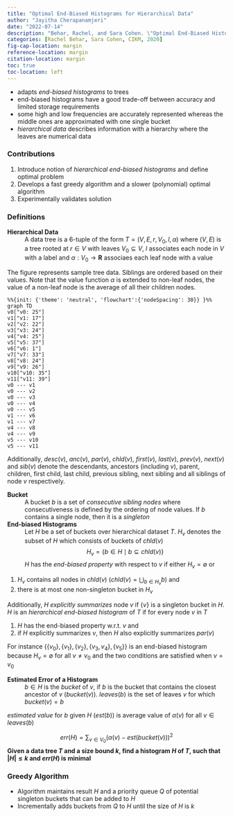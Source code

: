 ```yaml
---
title: "Optimal End-Biased Histograms for Hierarchical Data"
author: "Jayitha Cherapanamjeri"
date: "2022-07-14"
description: "Behar, Rachel, and Sara Cohen. \"Optimal End-Biased Histograms for Hierarchical Data.\" Proceedings of the 29th ACM International Conference on Information & Knowledge Management. 2020"
categories: [Rachel Behar, Sara Cohen, CIKM, 2020]
fig-cap-location: margin
reference-location: margin
citation-location: margin
toc: true
toc-location: left
---
```


- adapts _end-biased histograms_ to trees
- end-biased histograms have a good trade-off between accuracy and limited storage requirements
- some high and low frequencies are accurately represented whereas the middle ones are approximated with one single bucket
- _hierarchical data_ describes information with a hierarchy where the leaves are numerical data

### Contributions
1. Introduce notion of _hierarchical end-biased histograms_ and define optimal problem
2. Develops a fast greedy algorithm and a slower (polynomial) optimal algorithm 
3. Experimentally validates solution

### Definitions

**Hierarchical Data**
:   A data tree is a $6$-tuple of the form $T = (V, E, r, V_0, l, \alpha)$ where $(V, E)$ is a tree rooted at $r \in V$ with leaves $V_0 \subseteq V$, $l$ associates each node in $V$ with a label and $\alpha : V_0 \longrightarrow \mathbf{R}$ associaes each leaf node with a value

[The figure represents sample tree data. Siblings are ordered based on their values. Note that the value function $\alpha$ is extended to non-leaf nodes, the value of a non-leaf node is the average of all their children nodes.]{.aside}
```mermaid
%%{init: {'theme': 'neutral', 'flowchart':{'nodeSpacing': 30}} }%%
graph TD
v0["v0: 25"]
v1["v1: 17"]
v2["v2: 22"]
v3["v3: 24"]
v4["v4: 25"]
v5["v5: 37"]
v6["v6: 1"]
v7["v7: 33"]
v8["v8: 24"]
v9["v9: 26"]
v10["v10: 35"]
v11["v11: 39"]
v0 --- v1
v0 --- v2
v0 --- v3
v0 --- v4
v0 --- v5
v1 --- v6
v1 --- v7
v4 --- v8
v4 --- v9
v5 --- v10
v5 --- v11
```


Additionally, $desc(v)$, $anc(v)$, $par(v)$, $chld(v)$, $first(v)$, $last(v)$, $prev(v)$, $next(v)$ and $sib(v)$ denote the descendants, ancestors (including $v$), parent, children, first child, last child, previous sibling, next sibling and all siblings of node $v$ respectively. 

**Bucket**
:   A bucket $b$ is a set of _consecutive sibling nodes_ where consecutiveness is defined by the ordering of node values. If $b$ contains a single node, then it is a _singleton_

**End-biased Histograms**
:   Let $H$ be a set of buckets over hierarchical dataset $T$. $H_v$ denotes the subset of $H$ which consists of buckets of $chld(v)$ $$H_v = \{b \in H \mid b \subseteq chld(v)\}$$ $H$ has the _end-biased property_ with respect to $v$ if either $H_v = \emptyset$ or 

1. $H_v$ contains all nodes in $chld(v)$ $\left (chld(v) = \bigcup_{b \in H_v} b \right )$ and  
2. there is at most one non-singleton bucket in $H_v$

Additionally, $H$ _explicitly summarizes_ node $v$ if $\{v\}$ is a singleton bucket in $H$. $H$ is an _hierarchical end-biased histogram_ of $T$ if for every node $v$ in $T$

1. $H$ has the end-biased property w.r.t. $v$ and
2. if $H$ explicitly summarizes $v$, then $H$ also explicitly summarizes $par(v)$

For instance $\{\{v_0\}, \{v_1\}, \{v_2\}, \{v_3, v_4\}, \{v_5\}\}$ is an end-biased histogram because $H_v = \emptyset$ for all $v \neq v_0$ and the two conditions are satisfied when $v = v_0$

**Estimated Error of a Histogram**
:   $b \in H$ is the _bucket_ of $v$, if $b$ is the bucket that contains the closest ancestor of $v$ ($bucket(v)$). $leaves(b)$ is the set of leaves $v$ for which $bucket(v) = b$

_estimated value_ for $b$ given $H$ ($est(b)$) is average value of $\alpha(v)$ for all $v \in leaves(b)$

$$err(H) = \sum_{v \in V_0} \left ( \alpha(v) - est(bucket(v))\right)^2$$
**Given a data tree $T$ and a size bound $k$, find a histogram $H$ of $T$, such that $\lvert H \rvert \leq k$ and $err(H)$ is minimal**

### Greedy Algorithm

- Algorithm maintains result $H$ and a priority queue $Q$ of potential singleton buckets that can be added to $H$
- Incrementally adds buckets from $Q$ to $H$ until the size of $H$ is $k$
